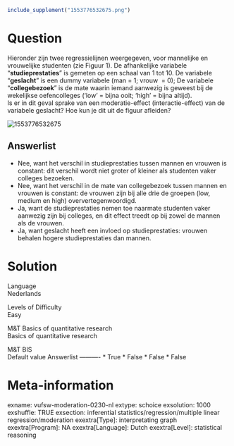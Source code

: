 ```r
include_supplement("1553776532675.png")
```

Question
========
Hieronder zijn twee regressielijnen weergegeven, voor mannelijke en
vrouwelijke studenten (zie Figuur 1). De afhankelijke variabele
“**studieprestaties**” is gemeten op een schaal van 1 tot 10. De
variabele “**geslacht**” is een dummy variabele (man = 1; vrouw  = 0);
De variabele “**collegebezoek**” is de mate waarin iemand aanwezig is
geweest bij de wekelijkse oefencolleges (‘low’ = bijna ooit; ‘high’ =
bijna altijd).  
Is er in dit geval sprake van een moderatie-effect (interactie-effect)
van de variabele geslacht? Hoe kun je dit uit de figuur afleiden?   
  
<img src="1553776532675.png" class="fr-fic fr-dii enlargeimage tvcss_2"
alt="1553776532675" />

Answerlist
----------
* Nee, want het verschil in studieprestaties tussen mannen en vrouwen is
  constant: dit verschil wordt niet groter of kleiner als studenten vaker
  colleges bezoeken.
* Nee, want het verschil in de mate van collegebezoek tussen mannen en
  vrouwen is constant: de vrouwen zijn bij alle drie de groepen (low,
  medium en high) oververtegenwoordigd.
* Ja, want de studieprestaties nemen toe naarmate studenten vaker aanwezig
  zijn bij colleges, en dit effect treedt op bij zowel de mannen als de
  vrouwen.
* Ja, want geslacht heeft een invloed op studieprestaties: vrouwen behalen
  hogere studieprestaties dan mannen.

Solution
========











Language  
Nederlands

Levels of Difficulty  
Easy

M&T Basics of quantitative research  
Basics of quantitative research

M&T BIS  
Default value
Answerlist
----------
* True
* False
* False
* False

Meta-information
================
exname: vufsw-moderation-0230-nl
extype: schoice
exsolution: 1000
exshuffle: TRUE
exsection: inferential statistics/regression/multiple linear regression/moderation
exextra[Type]: interpretating graph
exextra[Program]: NA
exextra[Language]: Dutch
exextra[Level]: statistical reasoning

